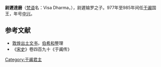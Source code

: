 '''尉遲達磨'''（[[梵语|梵语]]名：Visa Dharma，{{bd|？||985年|catIdx=Y尉遲}}），尉遲输罗之子。977年至985年间任[[于阗|于阗]]国王，年号[[中兴_(于闐)|中兴]]。

==参考文献==
*[[敦煌|敦煌]][[敦煌文献|出土文书]]，[[伯希和|伯希和]]整理
*《[[宋史|宋史]]》卷四百九十《于阗传》
{{start box}}
{{s-before|[[尉遲输罗|尉遲输罗]]}}
{{s-title|[[于阗|于阗]]国王|977年—985年}}
{{s-after|[[尉迟僧伽罗摩|尉迟僧伽罗摩]]}}
{{end box}}

[[Category:于阗君主|Category:于阗君主]]
{{bio-stub}}
